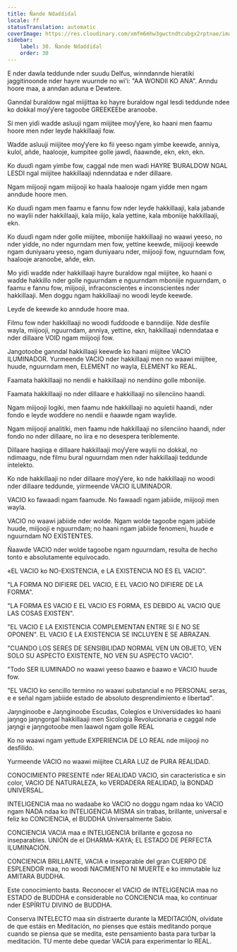 ```yaml
---
title: Ñande Ndaɗɗiɗal
locale: ff
statusTranslation: automatic
coverImage: https://res.cloudinary.com/xmfm6mhw3gwctndtcubgx2rptnae/image/upload/v1740337243/small_cover_educacion_fundamental_a051170f1c.webp
sidebar:
    label: 30. Ñande Ndaɗɗiɗal
    order: 30
---
```

E nder dawla teddunde nder suudu Delfus, winndannde hieratiki jaggitinoonde nder hayre wuurnde no wi'i: "AA WONDII KO ANA". Anndu hoore maa, a anndan aduna e Dewtere.

Ganndal ɓuraldow ngal miijittaa ko hayre ɓuraldow ngal lesdi teddunde ndee ko dokkal moƴƴere tagooɓe GREEKEEɓe aranooɓe.

Si men yiɗi waɗde asluuji ngam miijitee moƴƴere, ko haani men faamu hoore men nder leyɗe hakkillaaji fow.

Waɗde asluuji miijitee moƴƴere ko fii yeeso ngam yimɓe keewɗe, anniya, kulol, añde, haalooje, kumpitee golle jawdi, ñaawnde, ekn, ekn, ekn.

Ko ɗuuɗi ngam yimɓe fow, caggal nde men waɗi HAYRE ƁURALDOW NGAL LESDI ngal miijitee hakkillaaji ndenndataa e nder dillaare.

Ngam miijooji ngam miijooji ko haala haalooje ngam yiɗde men ngam anndude hoore men.

Ko ɗuuɗi ngam men faamu e fannu fow nder leyɗe hakkillaaji, kala jaɓande no waylii nder hakkillaaji, kala miijo, kala yettine, kala mboniije hakkillaaji, ekn.

Ko ɗuuɗi ngam nder golle miijitee, mboniije hakkillaaji no waawi yeeso, no nder yiɗde, no nder ngurndam men fow, yettine keewɗe, miijooji keewɗe ngam duniyaaru yeeso, ngam duniyaaru nder, miijooji fow, nguurndam fow, haalooje aranooɓe, añde, ekn.

Mo yiɗi waɗde nder hakkillaaji hayre ɓuraldow ngal miijitee, ko haani o waɗde hakkillo nder golle nguurndam e nguurndam mboniije nguurndam, o faamu e fannu fow, miijooji, infraconscientes e inconscientes nder hakkillaaji. Men doggu ngam hakkillaaji no woodi leyɗe keewɗe.

Leyɗe ɗe keewɗe ko anndude hoore maa.

Filmu fow nder hakkillaaji no woodi fuɗɗoode e banndiije. Nde desfile wayla, miijooji, nguurndam, anniya, yettine, ekn, hakkillaaji ndenndataa e nder dillaare VOID ngam miijooji fow.

Jangotooɓe ganndal hakkillaaji keewɗe ko haani miijitee VACIO ILUMINADOR. Yurmeende VACIO nder hakkillaaji men no waawi miijitee, huude, nguurndam men, ELEMENT no wayla, ELEMENT ko REAL.

Faamata hakkillaaji no nendii e hakkillaaji no nendiino golle mboniije.

Faamata hakkillaaji no nder dillaare e hakkillaaji no silenciino haandi.

Ngam miijooji logiki, men faamu nde hakkillaaji no aquietii haandi, nder fondo e leyɗe woɗɗere no nendii e ñaawde ngam waylide.

Ngam miijooji analitiki, men faamu nde hakkillaaji no silenciino haandi, nder fondo no nder dillaare, no iira e no desespera teriblemente.

Dillaare haqiiqa e dillaare hakkillaaji moƴƴere waylii no dokkal, no ndimaagu, nde filmu ɓural nguurndam men nder hakkillaaji teddunde intelekto.

Ko nde hakkillaaji no nder dillaare moƴƴere, ko nde hakkillaaji no woodi nder dillaare teddunde, yiirmeende VACIO ILUMINADOR.

VACIO ko fawaaɗi ngam faamude. No fawaaɗi ngam jaɓiide, miijooji men wayla.

VACIO no waawi jaɓiide nder wolde. Ngam wolde tagooɓe ngam jaɓiide huude, miijooji e nguurndam; no haani ngam jaɓiide fenomeni, huude e nguurndam NO EXISTENTES.

Ñaawde VACIO nder wolde tagooɓe ngam nguurndam, resulta de hecho tonto e absolutamente equivocado.

«EL VACIO ko NO-EXISTENCIA, e LA EXISTENCIA NO ES EL VACIO".

"LA FORMA NO DIFIERE DEL VACIO, E EL VACIO NO DIFIERE DE LA FORMA".

"LA FORMA ES VACIO E EL VACIO ES FORMA, ES DEBIDO AL VACIO QUE LAS COSAS EXISTEN".

"EL VACIO E LA EXISTENCIA COMPLEMENTAN ENTRE SI E NO SE OPONEN". EL VACIO E LA EXISTENCIA SE INCLUYEN E SE ABRAZAN.

"CUANDO LOS SERES DE SENSIBILIDAD NORMAL VEN UN OBJETO, VEN SOLO SU ASPECTO EXISTENTE, NO VEN SU ASPECTO VACIO".

"Todo SER ILUMINADO no waawi yeeso ɓaawo e ɓaawo e VACIO huude fow.

"EL VACIO ko sencillo termino no waawi substancial e no PERSONAL seras, e e señal ngam jaɓiide estado de absoluto desprendimiento e libertad".

Jaŋnginooɓe e Jaŋnginooɓe Escudas, Colegios e Universidades ko haani jaŋngo jaŋngorgal hakkillaaji men Sicología Revolucionaria e caggal nde jaŋngi e jaŋngotooɓe men laawol ngam golle REAL

Ko no waawi ngam yettude EXPERIENCIA DE LO REAL nde miijooji no desfilido.

Yurmeende VACIO no waawi miijitee CLARA LUZ de PURA REALIDAD.

CONOCIMIENTO PRESENTE nder REALIDAD VACIO, sin caracteristica e sin color, VACIO DE NATURALEZA, ko VERDADERA REALIDAD, la BONDAD UNIVERSAL.

INTELIGENCIA maa no wadaaɓe ko VACIO no doggu ngam ndaa ko VACIO ngam NADA ndaa ko INTELIGENCIA MISMA sin trabas, brillante, universal e feliz ko CONCIENCIA, el BUDDHA Universalmente Sabio.

CONCIENCIA VACIA maa e INTELIGENCIA brillante e gozosa no inseparables. UNIÓN de el DHARMA-KAYA; EL ESTADO DE PERFECTA ILUMINACIÓN.

CONCIENCIA BRILLANTE, VACIA e inseparable del gran CUERPO DE ESPLENDOR maa, no woodi NACIMIENTO NI MUERTE e ko immutable luz AMITARA BUDDHA.

Este conocimiento basta. Reconocer el VACIO de INTELIGENCIA maa no ESTADO de BUDDHA e considerable no CONCIENCIA maa, ko continuar nder ESPÍRITU DIVINO de BUDDHA.

Conserva INTELECTO maa sin distraerte durante la MEDITACIÓN, olvídate de que estáis en Meditación, no pienses que estáis meditando porque cuando se piensa que se medita, este pensamiento basta para turbar la meditación. TU mente debe quedar VACIA para experimentar lo REAL.

